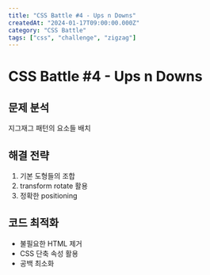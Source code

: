 ```yaml
---
title: "CSS Battle #4 - Ups n Downs"
createdAt: "2024-01-17T09:00:00.000Z"
category: "CSS Battle"
tags: ["css", "challenge", "zigzag"]
---
```


# CSS Battle #4 - Ups n Downs

## 문제 분석

지그재그 패턴의 요소들 배치

## 해결 전략

1. 기본 도형들의 조합
2. transform rotate 활용
3. 정확한 positioning

## 코드 최적화

- 불필요한 HTML 제거
- CSS 단축 속성 활용
- 공백 최소화

